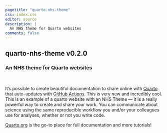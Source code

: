 ```yaml
---
pagetitle: "quarto-nhs-theme"
css: index.css
editor: source
description: | 
  An NHS theme for Quarto websites
comments: false
---
```


:::: {.hero-banner}

::: {.hero-image .hero-image-left}
:::

::: {.content-block}

# quarto-nhs-theme <span>v0.2.0</span>

### An NHS theme for Quarto websites

:::

::: {.hero-image .hero-image-right}
:::

::::
</br>

It's possible to create beautiful documentation to share online with [Quarto](https://quarto.org) that auto-updates with [GitHub Actions](http://github.com). This is very new and incredibly cool. This is an example of a quarto website with an NHS Theme --- it is a really powerful way to create and share your work. You can communicate about science using the same reproducible workflow you and/or your colleagues use for analyses, whether or not you write code.

[Quarto.org](https://quarto.org) is the go-to place for full documentation and more tutorials! 